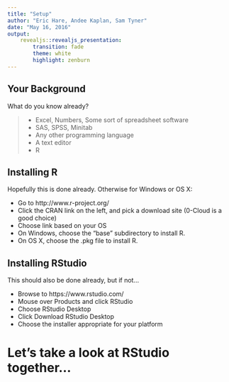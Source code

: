 ```yaml
---
title: "Setup"
author: "Eric Hare, Andee Kaplan, Sam Tyner"
date: "May 16, 2016"
output: 
    revealjs::revealjs_presentation:
        transition: fade
        theme: white
        highlight: zenburn
---
```


## Your Background

What do you know already?

> - Excel, Numbers, Some sort of spreadsheet software
> - SAS, SPSS, Minitab
> - Any other programming language
> - A text editor
> - R

## Installing R

Hopefully this is done already.  Otherwise for Windows or OS X:

- Go to http://www.r-project.org/
- Click the CRAN link on the left, and pick a download site (0-Cloud is a good choice)
- Choose link based on your OS
- On Windows, choose the "base" subdirectory to install R.
- On OS X, choose the .pkg file to install R.

## Installing RStudio

This should also be done already, but if not...

- Browse to https://www.rstudio.com/
- Mouse over Products and click RStudio
- Choose RStudio Desktop
- Click Download RStudio Desktop
- Choose the installer appropriate for your platform

# Let's take a look at RStudio together...
